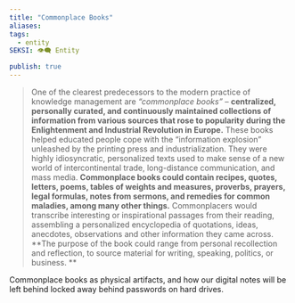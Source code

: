 ```yaml
---
title: "Commonplace Books"
aliases: 
tags:
  - entity
SEKSI: 👁️‍🗨️ Entity

publish: true
---
```



> One of the clearest predecessors to the modern practice of knowledge management are _“commonplace books”_ – **centralized, personally curated, and continuously maintained collections of information from various sources that rose to popularity during the Enlightenment and Industrial Revolution in Europe.** These books helped educated people cope with the “information explosion” unleashed by the printing press and industrialization. They were highly idiosyncratic, personalized texts used to make sense of a new world of intercontinental trade, long-distance communication, and mass media. **Commonplace books could contain recipes, quotes, letters, poems, tables of weights and measures, proverbs, prayers, legal formulas, notes from sermons, and remedies for common maladies, among many other things.** Commonplacers would transcribe interesting or inspirational passages from their reading, assembling a personalized encyclopedia of quotations, ideas, anecdotes, observations and other information they came across. **The purpose of the book could range from personal recollection and reflection, to source material for writing, speaking, politics, or business. **

Commonplace books as physical artifacts, and how our digital notes will be left behind locked away behind passwords on hard drives.
